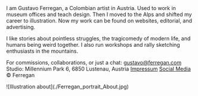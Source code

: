 <Description>
I am Gustavo Ferregan, a Colombian artist in Austria. Used to work in museum offices and teach design. Then I moved to the Alps and shifted my career to illustration. Now my work can be found on websites, editorial, and advertising.
 
 I like stories about pointless struggles, the tragicomedy of modern life, and humans being weird together. I also run workshops and rally sketching enthusiasts in the mountains.

For commissions, collaborations, or just a chat: gustavo@ferregan.com Studio: Millennium Park 6, 6850 Lustenau, Austria [Impressum](/impressum)  [Social Media](https://www.instagram.com/__ferregan__/) © Ferregan
</Description>



<Illustrations>
        ![Illustration about](./Ferregan_portrait_About.jpg)
</Illustrations>

